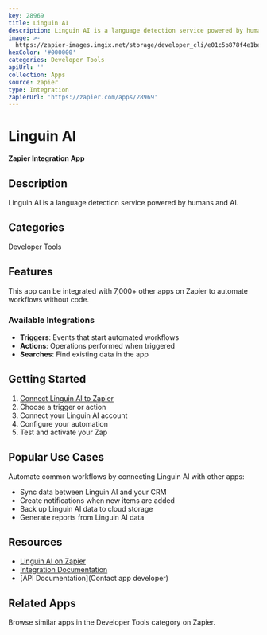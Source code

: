 ```yaml
---
key: 28969
title: Linguin AI
description: Linguin AI is a language detection service powered by humans and AI.
image: >-
  https://zapier-images.imgix.net/storage/developer_cli/e01c5b878f4e1beeada3a5fb1bffbd85.png?auto=format%2Ccompress&ixlib=python-3.0.0&q=50
hexColor: '#000000'
categories: Developer Tools
apiUrl: ''
collection: Apps
source: zapier
type: Integration
zapierUrl: 'https://zapier.com/apps/28969'
---
```

# Linguin AI

**Zapier Integration App**

## Description

Linguin AI is a language detection service powered by humans and AI.

## Categories

Developer Tools

## Features

This app can be integrated with 7,000+ other apps on Zapier to automate workflows without code.

### Available Integrations

- **Triggers**: Events that start automated workflows
- **Actions**: Operations performed when triggered
- **Searches**: Find existing data in the app

## Getting Started

1. [Connect Linguin AI to Zapier](https://zapier.com/apps/28969)
2. Choose a trigger or action
3. Connect your Linguin AI account
4. Configure your automation
5. Test and activate your Zap

## Popular Use Cases

Automate common workflows by connecting Linguin AI with other apps:

- Sync data between Linguin AI and your CRM
- Create notifications when new items are added
- Back up Linguin AI data to cloud storage
- Generate reports from Linguin AI data

## Resources

- [Linguin AI on Zapier](https://zapier.com/apps/28969)
- [Integration Documentation](https://zapier.com/apps/28969/integrations)
- [API Documentation](Contact app developer)

## Related Apps

Browse similar apps in the Developer Tools category on Zapier.
